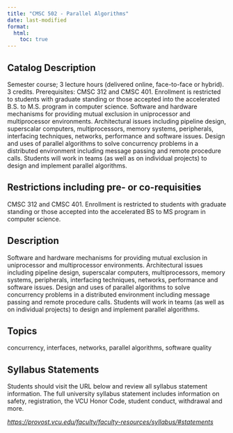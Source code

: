 ```yaml
---
title: "CMSC 502 - Parallel Algorithms"
date: last-modified
format:
  html:
    toc: true
---
```


## Catalog Description

Semester course; 3 lecture hours (delivered online, face-to-face or hybrid). 3 credits. Prerequisites: CMSC 312 and CMSC 401. Enrollment is restricted to students with graduate standing or those accepted into the accelerated B.S. to M.S. program in computer science. Software and hardware mechanisms for providing mutual exclusion in uniprocessor and multiprocessor environments. Architectural issues including pipeline design, superscalar computers, multiprocessors, memory systems, peripherals, interfacing techniques, networks, performance and software issues. Design and uses of parallel algorithms to solve concurrency problems in a distributed environment including message passing and remote procedure calls. Students will work in teams (as well as on individual projects) to design and implement parallel algorithms.


## Restrictions including pre- or co-requisities
 
CMSC 312 and CMSC 401. Enrollment is restricted to students with graduate standing or those accepted into the accelerated BS to MS program in computer science.

## Description

Software and hardware mechanisms for providing mutual exclusion in uniprocessor and multiprocessor environments. Architectural issues including pipeline design, superscalar computers, multiprocessors, memory systems, peripherals, interfacing techniques, networks, performance and software issues. Design and uses of parallel algorithms to solve concurrency problems in a distributed environment including message passing and remote procedure calls. Students will work in teams (as well as on individual projects) to design and implement parallel algorithms.

## Topics

concurrency, interfaces, networks, parallel algorithms, software quality

## Syllabus Statements

Students should visit the URL below and review all syllabus statement information. The full university syllabus statement includes information on safety, registration, the VCU Honor Code, student conduct, withdrawal and more.

*<https://provost.vcu.edu/faculty/faculty-resources/syllabus/#statements>*



